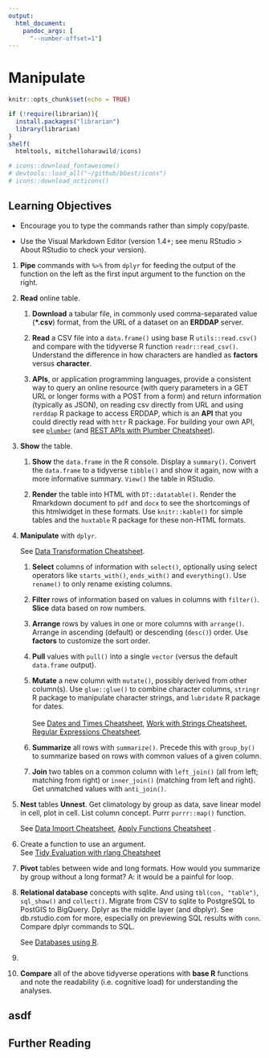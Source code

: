 ```yaml
---
output:
  html_document:
    pandoc_args: [
      "--number-offset=1"]
---
```


# Manipulate

```r
knitr::opts_chunk$set(echo = TRUE)

if (!require(librarian)){
  install.packages("librarian")
  library(librarian)
}
shelf(
  htmltools, mitchelloharawild/icons)

# icons::download_fontawesome()
# devtools::load_all("~/github/bbest/icons")
# icons::download_octicons()
```

## Learning Objectives {.unnumbered .objectives}

-   Encourage you to type the commands rather than simply copy/paste.

-   Use the Visual Markdown Editor (version 1.4+; see menu RStudio \> About RStudio to check your version).

1.  **Pipe** commands with `%>%` from `dplyr` for feeding the output of the function on the left as the first input argument to the function on the right.\

2.  **Read** online table.\

    1.  **Download** a tabular file, in commonly used comma-separated value (**\*.csv**) format, from the URL of a dataset on an **ERDDAP** server.

    2.  **Read** a CSV file into a `data.frame()` using base R `utils::read.csv()` and compare with the tidyverse R function `readr::read_csv()`. Understand the difference in how characters are handled as **factors** versus **character**.

    3.  **APIs**, or application programming languages, provide a consistent way to query an online resource (with query parameters in a GET URL or longer forms with a POST from a form) and return information (typically as JSON), on reading csv directly from URL and using `rerddap` R package to access ERDDAP, which is an **API** that you could directly read with `httr` R package. For building your own API, see [`plumber`](https://www.rplumber.io) (and [REST APIs with Plumber Cheatsheet](https://github.com/rstudio/cheatsheets/raw/master/plumber.pdf)).\

3.  **Show** the table.

    1.  **Show** the `data.frame` in the R console. Display a `summary()`. Convert the `data.frame` to a tidyverse `tibble()` and show it again, now with a more informative summary. `View()` the table in RStudio.

    2.  **Render** the table into HTML with `DT::datatable()`. Render the Rmarkdown document to `pdf` and `docx` to see the shortcomings of this htmlwidget in these formats. Use `knitr::kable()` for simple tables and the `huxtable` R package for these non-HTML formats.\

4.  **Manipulate** with `dplyr`.

    See [Data Transformation Cheatsheet](https://github.com/rstudio/cheatsheets/raw/master/data-transformation.pdf).

    1.  **Select** columns of information with `select()`, optionally using select operators like `starts_with()`, `ends_with()` and `everything()`. Use `rename()` to only rename existing columns.

    2.  **Filter** rows of information based on values in columns with `filter()`. **Slice** data based on row numbers.

    3.  **Arrange** rows by values in one or more columns with `arrange()`. Arrange in ascending (default) or descending (`desc()`) order. Use **factors** to customize the sort order.

    4.  **Pull** values with `pull()` into a single `vector` (versus the default `data.frame` output).

    5.  **Mutate** a new column with `mutate()`, possibly derived from other column(s). Use `glue::glue()` to combine character columns, `stringr` R package to manipulate character strings, and `lubridate` R package for dates.\
        \
        See [Dates and Times Cheatsheet](https://github.com/rstudio/cheatsheets/raw/master/lubridate.pdf), [Work with Strings Cheatsheet](https://github.com/rstudio/cheatsheets/raw/master/strings.pdf), [Regular Expressions Cheatsheet](https://github.com/rstudio/cheatsheets/raw/master/regex.pdf).

    6.  **Summarize** all rows with `summarize()`. Precede this with `group_by()` to summarize based on rows with common values of a given column.

    7.  **Join** two tables on a common column with `left_join()` (all from left; matching from right) or `inner_join()` (matching from left and right). Get unmatched values with `anti_join()`.

5.  **Nest** tables **Unnest**. Get climatology by group as data, save linear model in cell, plot in cell. List column concept. Purrr `purrr::map()` function.

    See [Data Import Cheatsheet](https://github.com/rstudio/cheatsheets/raw/master/data-import.pdf), [Apply Functions Cheatsheet](https://github.com/rstudio/cheatsheets/raw/master/purrr.pdf) .

6.  Create a function to use an argument.\
    See [Tidy Evaluation with rlang Cheatsheet](https://github.com/rstudio/cheatsheets/raw/master/tidyeval.pdf)

7.  **Pivot** tables between wide and long formats. How would you summarize by group without a long format? A: it would be a painful for loop.

8.  **Relational database** concepts with sqlite. And using `tbl(con, "table")`, `sql_show()` and `collect()`. Migrate from CSV to sqlite to PostgreSQL to PostGIS to BigQuery. Dplyr as the middle layer (and dbplyr). See db.rstudio.com for more, especially on previewing SQL results with `conn`. Compare dplyr commands to SQL.

    See [Databases using R](https://db.rstudio.com).

9.  

10. **Compare** all of the above tidyverse operations with **base R** functions and note the readability (i.e. cognitive load) for understanding the analyses.

## asdf

## Further Reading


